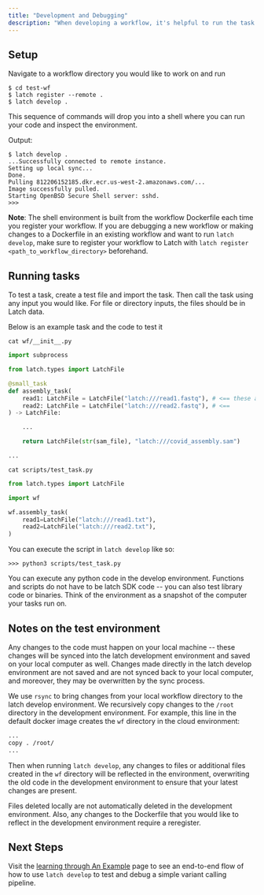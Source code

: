 ```yaml
---
title: "Development and Debugging"
description: "When developing a workflow, it's helpful to run the task functions before executing the entire workflow in the cloud to debug the environment and logical issues. Since tasks run in a different environment than your local computer (namely, the one defined in your Dockerfile(s)), there may be discrepancies when running your code locally.To address this, the Latch SDK comes with a command that allows you to run tasks and debug your environment without having to reregister your workflow and run it through the UI."
---
```


## Setup

Navigate to a workflow directory you would like to work on and run

```console
$ cd test-wf
$ latch register --remote .
$ latch develop .
```

This sequence of commands will drop you into a shell where you can run your code and inspect the environment.

Output:

```console
$ latch develop .
...Successfully connected to remote instance.
Setting up local sync...
Done.
Pulling 812206152185.dkr.ecr.us-west-2.amazonaws.com/...
Image successfully pulled.
Starting OpenBSD Secure Shell server: sshd.
>>>
```

**Note**: The shell environment is built from the workflow Dockerfile each time you register your workflow. If you are debugging a new workflow or making changes to a Dockerfile in an existing workflow and want to run `latch develop`, make sure to register your workflow to Latch with `latch register <path_to_workflow_directory>` beforehand.

## Running tasks

To test a task, create a test file and import the task. Then call the task using any input you would like. For file or directory inputs, the files should be in Latch data.

Below is an example task and the code to test it

```console
cat wf/__init__.py
```

```python
import subprocess

from latch.types import LatchFile

@small_task
def assembly_task(
    read1: LatchFile = LatchFile("latch:///read1.fastq"), # <== these are what the task will be run on
    read2: LatchFile = LatchFile("latch:///read2.fastq"), # <==
) -> LatchFile:

    ...

    return LatchFile(str(sam_file), "latch:///covid_assembly.sam")

...
```

```console
cat scripts/test_task.py
```

```python
from latch.types import LatchFile

import wf

wf.assembly_task(
    read1=LatchFile("latch:///read1.txt"),
    read2=LatchFile("latch:///read2.txt"),
)
```

You can execute the script in `latch develop` like so:

```console
>>> python3 scripts/test_task.py
```

You can execute any python code in the develop environment. Functions and scripts do not have to be latch SDK code -- you can also test library code or binaries. Think of the environment as a snapshot of the computer your tasks run on.

## Notes on the test environment

Any changes to the code must happen on your local machine -- these changes will be synced into the latch development environment and saved on your local computer as well. Changes made directly in the latch develop environment are not saved and are not synced back to your local computer, and moreover, they may be overwritten by the sync process.

We use `rsync` to bring changes from your local workflow directory to the latch develop environment. We recursively copy changes to the `/root` directory in the development environment. For example, this line in the default docker image creates the `wf` directory in the cloud environment:

```Dockerfile
...
copy . /root/
...
```

Then when running `latch develop`, any changes to files or additional files created in the `wf` directory will be reflected in the environment, overwriting the old code in the development environment to ensure that your latest changes are present.

Files deleted locally are not automatically deleted in the development environment. Also, any changes to the Dockerfile that you would like to reflect in the development environment require a reregister.

## Next Steps

Visit the [learning through An Example](/examples/workflow-examples) page to see an end-to-end flow of how to use `latch develop` to test and debug a simple variant calling pipeline.
